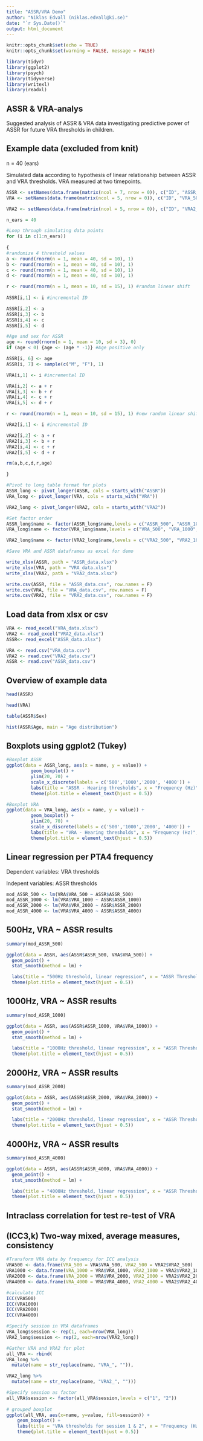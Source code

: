 ```yaml
---
title: "ASSR/VRA Demo"
author: "Niklas Edvall (niklas.edvall@ki.se)"
date: "`r Sys.Date()`"
output: html_document
---
```


```r
knitr::opts_chunk$set(echo = TRUE)
knitr::opts_chunk$set(warning = FALSE, message = FALSE) 

library(tidyr)
library(ggplot2)
library(psych)
library(tidyverse)
library(writexl)
library(readxl)
```

## ASSR & VRA-analys
Suggested analysis of ASSR & VRA data investigating predictive power of ASSR for future VRA thresholds in children.

## Example data (excluded from knit)

n = 40 (ears)

Simulated data according to hypothesis of linear relationship between ASSR and VRA thresholds. VRA measured at two timepoints.

```r
ASSR <- setNames(data.frame(matrix(ncol = 7, nrow = 0)), c("ID", "ASSR_500", "ASSR_1000", "ASSR_2000", "ASSR_4000", "Age", "Sex"))
VRA <- setNames(data.frame(matrix(ncol = 5, nrow = 0)), c("ID", "VRA_500", "VRA_1000", "VRA_2000", "VRA_4000"))

VRA2 <- setNames(data.frame(matrix(ncol = 5, nrow = 0)), c("ID", "VRA2_500", "VRA2_1000", "VRA2_2000", "VRA2_4000"))

n_ears = 40

#Loop through simulating data points
for (i in c(1:n_ears))
  
{
#randomize 4 threshold values
a <- round(rnorm(n = 1, mean = 40, sd = 10), 1)
b <- round(rnorm(n = 1, mean = 40, sd = 10), 1)
c <- round(rnorm(n = 1, mean = 40, sd = 10), 1)
d <- round(rnorm(n = 1, mean = 40, sd = 10), 1)

r <- round(rnorm(n = 1, mean = 10, sd = 15), 1) #random linear shift
  
ASSR[i,1] <- i #incremental ID

ASSR[i,2] <- a
ASSR[i,3] <- b
ASSR[i,4] <- c
ASSR[i,5] <- d

#Age and sex for ASSR
age <- round(rnorm(n = 1, mean = 10, sd = 3), 0)
if (age < 0) {age <- (age * -1)} #Age positive only

ASSR[i, 6] <- age
ASSR[i, 7] <- sample(c("M", "F"), 1)

VRA[i,1] <- i #incremental ID

VRA[i,2] <- a + r
VRA[i,3] <- b + r
VRA[i,4] <- c + r
VRA[i,5] <- d + r

r <- round(rnorm(n = 1, mean = 10, sd = 15), 1) #new random linear shift for second VRA measurement

VRA2[i,1] <- i #incremental ID

VRA2[i,2] <- a + r
VRA2[i,3] <- b + r
VRA2[i,4] <- c + r
VRA2[i,5] <- d + r

rm(a,b,c,d,r,age)

}

#Pivot to long table format for plots
ASSR_long <- pivot_longer(ASSR, cols = starts_with("ASSR"))
VRA_long <- pivot_longer(VRA, cols = starts_with("VRA"))

VRA2_long <- pivot_longer(VRA2, cols = starts_with("VRA2"))

#Set factor order
ASSR_long$name <- factor(ASSR_long$name,levels = c("ASSR_500", "ASSR_1000", "ASSR_2000", "ASSR_4000"))
VRA_long$name <- factor(VRA_long$name,levels = c("VRA_500", "VRA_1000", "VRA_2000", "VRA_4000"))

VRA2_long$name <- factor(VRA2_long$name,levels = c("VRA2_500", "VRA2_1000", "VRA2_2000", "VRA2_4000"))

#Save VRA and ASSR dataframes as excel for demo

write_xlsx(ASSR, path = "ASSR_data.xlsx")
write_xlsx(VRA, path = "VRA_data.xlsx")
write_xlsx(VRA2, path = "VRA2_data.xlsx")

write.csv(ASSR, file = "ASSR_data.csv", row.names = F)
write.csv(VRA, file = "VRA_data.csv", row.names = F)
write.csv(VRA2, file = "VRA2_data.csv", row.names = F)

```

## Load data from xlsx or csv

```r

VRA <- read_excel("VRA_data.xlsx")
VRA2 <- read_excel("VRA2_data.xlsx")
ASSR<- read_excel("ASSR_data.xlsx")

VRA <- read.csv("VRA_data.csv")
VRA2 <- read.csv("VRA2_data.csv")
ASSR <- read.csv("ASSR_data.csv")

```

## Overview of example data
```r
head(ASSR)

head(VRA)

table(ASSR$Sex)

hist(ASSR$Age, main = "Age distribution")

```

## Boxplots using ggplot2 (Tukey)

```r
#Boxplot ASSR
ggplot(data = ASSR_long, aes(x = name, y = value)) +
         geom_boxplot() +
         ylim(20, 70) +
         scale_x_discrete(labels = c('500','1000','2000', '4000')) +
         labs(title = "ASSR - Hearing thresholds", x = "Frequency (Hz)", y = "Threshold level (dBnHL)") +
         theme(plot.title = element_text(hjust = 0.5))

#Boxplot VRA
ggplot(data = VRA_long, aes(x = name, y = value)) +
         geom_boxplot() +
         ylim(20, 70) +
         scale_x_discrete(labels = c('500','1000','2000', '4000')) +
         labs(title = "VRA - Hearing thresholds", x = "Frequency (Hz)", y = "Threshold level (dBnHL)") +
         theme(plot.title = element_text(hjust = 0.5))

```

## Linear regression per PTA4 frequency

Dependent variables: VRA thresholds

Indepent variables: ASSR thresholds

```r
mod_ASSR_500 <- lm(VRA$VRA_500 ~ ASSR$ASSR_500)
mod_ASSR_1000 <- lm(VRA$VRA_1000 ~ ASSR$ASSR_1000)
mod_ASSR_2000 <- lm(VRA$VRA_2000 ~ ASSR$ASSR_2000)
mod_ASSR_4000 <- lm(VRA$VRA_4000 ~ ASSR$ASSR_4000)
```

## 500Hz, VRA ~ ASSR results

```r
summary(mod_ASSR_500)

ggplot(data = ASSR, aes(ASSR$ASSR_500, VRA$VRA_500)) +
  geom_point() +
  stat_smooth(method = lm) +

  labs(title = "500Hz threshold, linear regression", x = "ASSR Threshold (dBnHL)", y = "VRA Threshold (dBHL)") +
  theme(plot.title = element_text(hjust = 0.5))
```

## 1000Hz, VRA ~ ASSR results

```r
summary(mod_ASSR_1000)

ggplot(data = ASSR, aes(ASSR$ASSR_1000, VRA$VRA_1000)) +
  geom_point() +
  stat_smooth(method = lm) +

  labs(title = "1000Hz threshold, linear regression", x = "ASSR Threshold (dBnHL)", y = "VRA Threshold (dBHL)") +
  theme(plot.title = element_text(hjust = 0.5))
```

## 2000Hz, VRA ~ ASSR results

```r
summary(mod_ASSR_2000)

ggplot(data = ASSR, aes(ASSR$ASSR_2000, VRA$VRA_2000)) +
  geom_point() +
  stat_smooth(method = lm) +

  labs(title = "2000Hz threshold, linear regression", x = "ASSR Threshold (dBnHL)", y = "VRA Threshold (dBHL)") +
  theme(plot.title = element_text(hjust = 0.5))
```

## 4000Hz, VRA ~ ASSR results

```r
summary(mod_ASSR_4000)

ggplot(data = ASSR, aes(ASSR$ASSR_4000, VRA$VRA_4000)) +
  geom_point() +
  stat_smooth(method = lm) +

  labs(title = "4000Hz threshold, linear regression", x = "ASSR Threshold (dBnHL)", y = "VRA Threshold (dBHL)") +
  theme(plot.title = element_text(hjust = 0.5))
```

## Intraclass correlation for test re-test of VRA
## (ICC3,k) Two-way mixed, average measures, consistency

```r
#Transform VRA data by frequency for ICC analysis
VRA500 <- data.frame(VRA_500 = VRA$VRA_500, VRA2_500 = VRA2$VRA2_500)
VRA1000 <- data.frame(VRA_1000 = VRA$VRA_1000, VRA2_1000 = VRA2$VRA2_1000)
VRA2000 <- data.frame(VRA_2000 = VRA$VRA_2000, VRA2_2000 = VRA2$VRA2_2000)
VRA4000 <- data.frame(VRA_4000 = VRA$VRA_4000, VRA2_4000 = VRA2$VRA2_4000)

#calculate ICC
ICC(VRA500)
ICC(VRA1000)
ICC(VRA2000)
ICC(VRA4000)

#Specify session in VRA dataframes
VRA_long$session <- rep(1, each=nrow(VRA_long))
VRA2_long$session <- rep(2, each=nrow(VRA2_long))

#Gather VRA and VRA2 for plot
all_VRA <- rbind(
VRA_long %>% 
  mutate(name = str_replace(name, "VRA_", "")),

VRA2_long %>% 
  mutate(name = str_replace(name, "VRA2_", "")))

#Specify session as factor
all_VRA$session <- factor(all_VRA$session,levels = c("1", "2"))
 
# grouped boxplot
ggplot(all_VRA, aes(x=name, y=value, fill=session)) + 
    geom_boxplot() +
    labs(title = "VRA thresholds for session 1 & 2", x = "Frequency (Hz)", y = "VRA Threshold (dBHL)") +
    theme(plot.title = element_text(hjust = 0.5))
```

